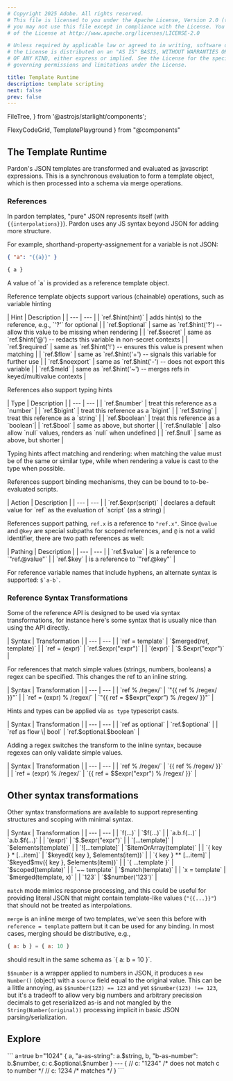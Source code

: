 ```yaml
---
# Copyright 2025 Adobe. All rights reserved.
# This file is licensed to you under the Apache License, Version 2.0 (the "License");
# you may not use this file except in compliance with the License. You may obtain a copy
# of the License at http://www.apache.org/licenses/LICENSE-2.0

# Unless required by applicable law or agreed to in writing, software distributed under
# the License is distributed on an "AS IS" BASIS, WITHOUT WARRANTIES OR REPRESENTATIONS
# OF ANY KIND, either express or implied. See the License for the specific language
# governing permissions and limitations under the License.

title: Template Runtime
description: template scripting
next: false
prev: false
---
```


  FileTree,
} from '@astrojs/starlight/components';

  FlexyCodeGrid,
  TemplatePlayground
} from "@components"

## The Template Runtime

Pardon's JSON templates are transformed and evaluated as javascript expressions.
This is a synchronous evaluation to form a template object, which is then processed
into a schema via merge operations.

### References

In pardon templates, "pure" JSON represents itself (with `{{interpolations}}`).  Pardon
uses any JS syntax beyond JSON for adding more structure.

For example, shorthand-property-assignement for a variable is not JSON:
<FlexyCodeGrid centered>
```json
{ "a": "{{a}}" }
```
```ts
{ a }
```
</FlexyCodeGrid>
A value of `a` is provided as a reference template object.

Reference template objects support various (chainable) operations, such as variable hinting

<div class="[&_td:nth-child(1)]:whitespace-nowrap [&_td:nth-child(1)]:!align-middle [&_td]:text-sm">
| Hint | Description |
| --- | --- |
| `ref.$hint(hint)` | adds hint(s) to the reference, e.g., `'?'` for optional |
| `ref.$optional` | same as `ref.$hint('?') -- allow this value to be missing when rendering |
| `ref.$secret` | same as `ref.$hint('@') -- redacts this variable in non-secret contexts |
| `ref.$required` | same as `ref.$hint('!') -- ensures this value is present when matching |
| `ref.$flow` | same as `ref.$hint('+') -- signals this variable for further use |
| `ref.$noexport` | same as `ref.$hint('-') -- does not export this variable |
| `ref.$meld` | same as `ref.$hint('~') -- merges refs in keyed/multivalue contexts |
</div>

References also support typing hints

<div class="[&_td:nth-child(1)]:whitespace-nowrap [&_td:nth-child(1)]:!align-middle [&_td]:text-sm">
| Type | Description |
| --- | --- |
| `ref.$number` | treat this reference as a `number` |
| `ref.$bigint` | treat this reference as a `bigint` |
| `ref.$string` | treat this reference as a `string` |
| `ref.$boolean` | treat this reference as a `boolean`|
| `ref.$bool` | same as above, but shorter |
| `ref.$nullable` | also allow `null` values, renders as `null` when undefined |
| `ref.$null` | same as above, but shorter |
</div>

Typing hints affect matching and rendering: when matching the value must be of the same or similar type,
while when rendering a value is cast to the type when possible.

References support binding mechanisms, they can be bound to to-be-evaluated scripts.

<div class="[&_td:nth-child(1)]:whitespace-nowrap [&_td:nth-child(1)]:!align-middle [&_td]:text-sm">
| Action | Description |
| --- | --- |
| `ref.$expr(script)` | declares a default value for `ref` as the evaluation of `script` (as a string) |
</div>

References support pathing, `ref.x` is a reference to `"ref.x"`.  Since `@value` and `@key` are special
subpaths for scoped references, and `@` is not a valid identifier, there are two path references as well:

<div class="[&_td:nth-child(1)]:whitespace-nowrap [&_td:nth-child(1)]:!align-middle [&_td]:text-sm">
| Pathing | Description |
| --- | --- |
| `ref.$value` | is a reference to `"ref.@value"` |
| `ref.$key` | is a reference to `"ref.@key"` |
</div>

For reference variable names that include hyphens, an alternate syntax is supported: `` $`a-b` ``.

### Reference Syntax Transformations

Some of the reference API is designed to be used via syntax transformations, for instance here's some syntax
that is usually nice than using the API directly.

<div class="[&_td:nth-child(1)]:whitespace-nowrap [&_td:nth-child(1)]:!align-middle [&_td]:text-sm">
| Syntax | Transformation |
| --- | --- |
| `ref = template` | `$merged(ref, template)` | 
| `ref = (expr)` | `ref.$expr("expr")` |
| `(expr)` | `$.$expr("expr")` |
</div>

For references that match simple values (strings, numbers, booleans) a regex can be specified.
This changes the ref to an inline string.

<div class="[&_td:nth-child(1)]:whitespace-nowrap [&_td:nth-child(1)]:!align-middle [&_td]:text-sm">
| Syntax | Transformation |
| --- | --- |
| `ref % /regex/` | `"{{ ref % /regex/ }}"` |
| `ref = (expr) % /regex/` | `"{{ ref = $$expr("expr") % /regex/ }}"` |
</div>

Hints and types can be applied via `as type` typescript casts.
<div class="[&_td]:whitespace-nowrap [&_td]:!align-middle">
| Syntax | Transformation |
| --- | --- |
| `ref as optional` | `ref.$optional` | 
| `ref as flow \| bool` | `ref.$optional.$boolean` |
</div>

Adding a regex switches the transform to the inline syntax, because regexes can only validate simple values.
<div class="[&_td]:whitespace-nowrap [&_td]:!align-middle">
| Syntax | Transformation |
| --- | --- |
| `ref % /regex/` | `{{ ref % /regex/ }}` |
| `ref = (expr) % /regex/` | `{{ ref = $$expr("expr") % /regex/ }}` |
</div>

## Other syntax transformations

Other syntax transformations are available to support representing structures and scoping with minimal syntax.

<div class="[&_td]:whitespace-nowrap [&_td]:!align-middle">
| Syntax | Transformation |
| --- | --- |
| `f(...)` | `$f(...)` |
| `a.b.f(...)` | `a.b.$f(...)` |
| `(expr)` | `$.$expr("expr")` |
| `[...template]` | `$elements(template)` |
| `![...template]` | `$itemOrArray(template)` |
| `{ key } * [...item]` | `$keyed({ key }, $elements(item))` |
| `{ key } ** [...item]` | `$keyed$mv({ key }, $elements(item))` |
| `{ ...template }` | `$scoped(template)` |
| `~~ template` | `$match(template)` |
| `x = template` | `$merged(template, x)` |
| `123` | `$$number('123')` |
</div>

`match` mode mimics response processing, and this could be useful for providing literal
JSON that might contain template-like values (`"{{...}}"`) that should not be treated as interpolations.

`merge` is an inline merge of two templates, we've seen this before with `reference = template` pattern but it
can be used for any binding. In most cases, merging should be distributive, e.g.,
<FlexyCodeGrid centered>
```js
{ a: b } = { a: 10 }
```
</FlexyCodeGrid>
should result in the same schema as `{ a: b = 10 }`.

`$$number` is a wrapper applied to numbers in JSON, it produces a `new Number()` (object) with a `source` field equal
to the original value.  This can be a little annoying, as `$$number(123) == 123` and yet `$$number(123) !== 123`,
but it's a tradeoff to allow very big numbers and arbitrary precission decimals to get reserialized as-is and
not mangled by the `String(Number(original))` processing implicit in basic JSON parsing/serialization.

## Explore

<TemplatePlayground>
```
a=true
b="1024"
{ 
  a, "a-as-string": a.$string,
  b, "b-as-number": b.$number,
  c: c.$optional.$number
}
---
{
  // c: "1234" /* does not match c to number */
  // c: 1234   /* matches */
}
```
</TemplatePlayground>
